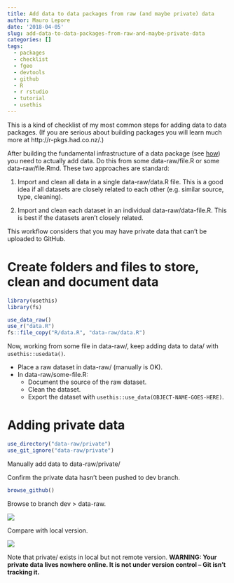 ```yaml
---
title: Add data to data packages from raw (and maybe private) data
author: Mauro Lepore
date: '2018-04-05'
slug: add-data-to-data-packages-from-raw-and-maybe-private-data
categories: []
tags:
  - packages
  - checklist
  - fgeo
  - devtools
  - github
  - R
  - r rstudio
  - tutorial
  - usethis
---
```


This is a kind of checklist of my most common steps for adding data to data packages. (If you are serious about building packages you will learn much more at http://r-pkgs.had.co.nz/.) 

After building the fundamental infrastructure of a data package (see [how](http://bit.ly/2JkSDiw)) you need to actually add data. Do this from some data-raw/file.R or some data-raw/file.Rmd. These two approaches are standard:

1. Import and clean all data in a single data-raw/data.R file. This is a good idea if all datasets are closely related to each other (e.g. similar source, type, cleaning).

2. Import and clean each dataset in an individual data-raw/data-file.R. This is best if the datasets aren't closely related.

This workflow considers that you may have private data that can't be uploaded to GitHub.


# Create folders and files to store, clean and document data

```R
library(usethis)
library(fs)
```

```R
use_data_raw()
use_r("data.R")
fs::file_copy("R/data.R", "data-raw/data.R")
```

Now, working from some file in data-raw/, keep adding data to data/ with `usethis::usedata()`.

* Place a raw dataset in data-raw/ (manually is OK).
* In data-raw/some-file.R:
    * Document the source of the raw dataset.
    * Clean the dataset.
    * Export the dataset with `usethis::use_data(OBJECT-NAME-GOES-HERE)`.

# Adding private data

```R
use_directory("data-raw/private")
use_git_ignore("data-raw/private")
```
Manually add data to data-raw/private/

Confirm the private data hasn't been pushed to dev branch.

```R
browse_github()
```

Browse to branch dev > data-raw.

![](https://i.imgur.com/dHYoQy4.png)

Compare with local version.

![](https://i.imgur.com/WA9hYNT.png)

Note that private/ exists in local but not remote version. __WARNING: Your private data lives nowhere online. It is not under version control -- Git isn't tracking it.__
